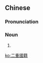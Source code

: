 ==Chinese==
{{zh-forms|s=二重国籍|type=22}}

===Pronunciation===
{{zh-pron
|m=èrchóng guójí
|c=ji6 cung4 gwok3 zik6
|cat=n
}}

===Noun===
{{zh-noun}}

# {{zh-synonym|雙重國籍|[[dual citizenship]]}}

[[ko:二重國籍]]